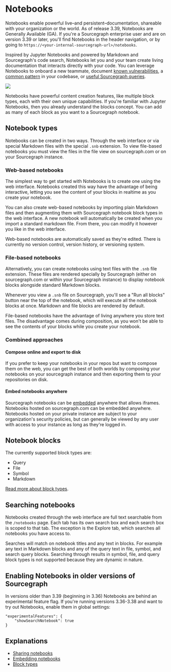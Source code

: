# Notebooks
Notebooks enable powerful live–and persistent–documentation, shareable with your organization or the world. As of release 3.39, Notebooks are Generally Available (GA). If you're a Sourcegraph enterprise user and are on version 3.39 or later, you'll find Notebooks in the header navigation, or by going to `https://<your-internal-sourcegraph-url>/notebooks`. 

Inspired by Jupyter Notebooks and powered by Markdown and Sourcegraph's code search, Notebooks let you and your team create living documentation that interacts directly with your code. You can leverage Notebooks to onboard a new teammate, document [known vulnerabilities](https://sourcegraph.com/notebooks/Tm90ZWJvb2s6MQ==), a [common pattern](https://sourcegraph.com/notebooks/Tm90ZWJvb2s6OTI=) in your codebase, or [useful Sourcegraph queries](https://sourcegraph.com/notebooks/Tm90ZWJvb2s6MTU=).

![](https://storage.googleapis.com/sourcegraph-assets/docs/images/notebooks/notebooks_home.gif)

Notebooks have powerful content creation features, like multiple block types, each with their own unique capabilities.
If you're familiar with Jupyter Notebooks, then you already understand the blocks concept. You can add as many of each
block as you want to a Sourcegraph notebook.

## Notebook types
Notebooks can be created in two ways. Through the web interface or via special Markdown files with the special `.snb` extension. To view file-based notebooks you must view the files in the file view on sourcegraph.com or on your Sourcegraph instance.

### Web-based notebooks

The simplest way to get started with Notebooks is to create one using the web interface. Notebooks created this way have
the advantage of being interactive, letting you see the content of your blocks in realtime as you create your notebook.

You can also create web-based notebooks by importing plain Markdown files and then augmenting them with Sourcegraph notebook block types in the web interface. A new notebook will automatically be created when you import a standard markdown file. From there, you can modify it however you like in the web interface.

Web-based notebooks are automatically saved as they're edited. There is currently no version control, version history, or versioning system.

### File-based notebooks
Alternatively, you can create notebooks using text files with the `.snb` file extension. These files are rendered specially by Sourcegraph (either on sourcegraph.com or within your Sourcegraph instance) to display notebook blocks alongside standard Markdown blocks.

Whenever you view a `.snb` file on Sourcegraph, you'll see a "Run all blocks" button near the top of the notebook, which will execute all the notebook blocks at once. Markdown and file blocks are rendered by default.

File-based notebooks have the advantage of living anywhere you store text files. The disadvantage comes during composition, as you won't be able to see the contents of your blocks while you create your notebook.

### Combined approaches
#### Compose online and export to disk
If you prefer to keep your notebooks in your repos but want to compose them on the web, you can get the best of both worlds by composing your notebooks on your sourcegraph instance and then exporting them to your repositories on disk.

#### Embed notebooks anywhere
Sourcegraph notebooks can be [embedded](/notebooks/notebook-embedding) anywhere that allows iframes. Notebooks hosted on sourcegraph.com can be embedded anywhere. Notebooks hosted on your private instance are subject to your organization's security policies, but can generally be viewed by any user with access to your instance as long as they're logged in.

## Notebook blocks

The currently supported block types are:

- Query
- File
- Symbol
- Markdown

[Read more about block types](/notebooks/blocks).

## Searching notebooks
Notebooks created through the web interface are full text searchable from the `/notebooks` page. Each tab has its own search box and each search box is scoped to that tab. The exception is the Explore tab, which searches all notebooks you have access to.

Searches will match on notebook titles and any text in blocks. For example any text in Markdown blocks and any of the query text in file, symbol, and search query blocks. Searching through results in symbol, file, and query block types is not supported because they are dynamic in nature.


## Enabling Notebooks in older versions of Sourcegraph
In versions older than 3.39 (beginning in 3.36) Notebooks are behind an experimental feature flag. If you're running versions 3.36-3.38 and want to try out Notebooks, enable them in global settings:

```
"experimentalFeatures": {
    "showSearchNotebook": true
}
```

<LinkCards>
  <LinkCard href="notebooks/quickstart" imgSrc="https://sourcegraph.com/.assets/img/sourcegraph-mark.svg" imgAlt="Quickstart" title="Quickstart" description="Learn how to quickly get started with Notebooks." />
</LinkCards>

## Explanations
- [Sharing notebooks](/notebooks/notebook-sharing)
- [Embedding notebooks](/notebooks/notebook-embedding)
- [Block types](/notebooks/blocks)

